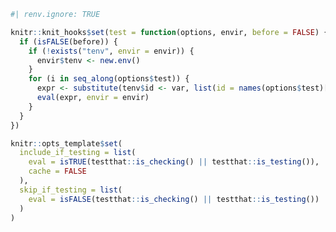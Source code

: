 ```r
#| renv.ignore: TRUE

knitr::knit_hooks$set(test = function(options, envir, before = FALSE) {
  if (isFALSE(before)) {
    if (!exists("tenv", envir = envir)) {
      envir$tenv <- new.env()
    }
    for (i in seq_along(options$test)) {
      expr <- substitute(tenv$id <- var, list(id = names(options$test)[i], var = as.name(options$test[[i]])))
      eval(expr, envir = envir)
    }
  }
})

knitr::opts_template$set(
  include_if_testing = list(
    eval = isTRUE(testthat::is_checking() || testthat::is_testing()),
    cache = FALSE
  ),
  skip_if_testing = list(
    eval = isFALSE(testthat::is_checking() || testthat::is_testing())
  )
)
```
